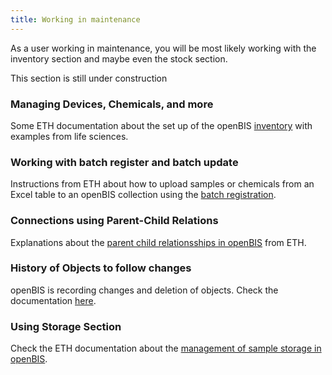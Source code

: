 ```yaml
---
title: Working in maintenance
---
```



As a user working in maintenance, you will be most likely working with the inventory section and maybe even the stock section.

<Aside type="note">
     This section is still under construction
</Aside>

### Managing Devices, Chemicals, and more

Some ETH documentation about the set up of the openBIS [inventory](https://openbis.readthedocs.io/en/latest/user-documentation/general-users/inventory-of-materials-and-methods.html) with examples from life sciences.

### Working with batch register and batch update

Instructions from ETH about how to upload samples or chemicals from an Excel table to an openBIS collection using the [batch registration](https://openbis.readthedocs.io/en/latest/user-documentation/general-users/inventory-of-materials-and-methods.html#batch-register-entries-in-a-collection).

### Connections using Parent-Child Relations

Explanations about the [parent child relationsships in openBIS](https://openbis.readthedocs.io/en/latest/user-documentation/general-users/lab-notebook.html#add-parents-and-children-to-experimental-steps) from ETH.

### History of Objects to follow changes

openBIS is recording changes and deletion of objects.
Check the documentation [here](https://openbis.readthedocs.io/en/latest/user-documentation/general-admin-users/admins-documentation/history-overview.html#).

### Using Storage Section

Check the ETH documentation about the [management of sample storage in openBIS](https://openbis.readthedocs.io/en/latest/user-documentation/general-users/managing-storage-of-samples.html#).
